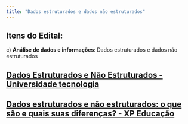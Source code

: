 ```yaml
---
title: "Dados estruturados e dados não estruturados"
---
```


## Itens do Edital:

c\) **Análise de dados e informações**: Dados estruturados e dados não estruturados

## [Dados Estruturados e Não Estruturados - Universidade tecnologia](https://universidadedatecnologia.com.br/dados-estruturados-e-nao-estruturados/)

## [Dados estruturados e não estruturados: o que são e quais suas diferenças? - XP Educação](https://blog.xpeducacao.com.br/dados-estruturados-e-nao-estruturados)
